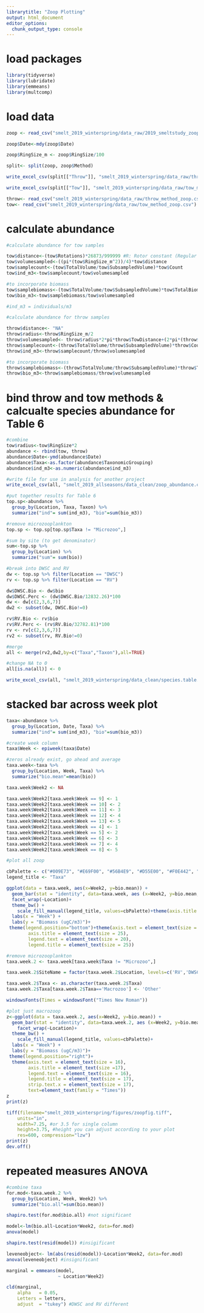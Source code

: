 ```yaml
---
librarytitle: "Zoop Plotting"
output: html_document
editor_options: 
  chunk_output_type: console
---
```


# load packages
```r
library(tidyverse)
library(lubridate)
library(emmeans)
library(multcomp)
```

# load data
```r
zoop <- read_csv("smelt_2019_winterspring/data_raw/2019_smeltstudy_zoop_data.csv")

zoop$Date<-mdy(zoop$Date)

zoop$RingSize_m <- zoop$RingSize/100

split<- split(zoop, zoop$Method)

write_excel_csv(split[["Throw"]], "smelt_2019_winterspring/data_raw/throw_method_zoop.csv")

write_excel_csv(split[["Tow"]], "smelt_2019_winterspring/data_raw/tow_method_zoop.csv")

throw<- read_csv("smelt_2019_winterspring/data_raw/throw_method_zoop.csv")
tow<- read_csv("smelt_2019_winterspring/data_raw/tow_method_zoop.csv")
```

# calculate abundance
```r
#calculate abundance for tow samples

tow$distance<-(tow$Rotations)*26873/999999 #R: Rotor constant (Regular flow = 26873, Low flow = 57560) - used Reg flow meter for this study
tow$volumesampled<-((pi*(tow$RingSize_m^2))/4)*tow$distance
tow$samplecount<-(tow$TotalVolume/tow$SubsampledVolume)*tow$Count
tow$ind_m3<-tow$samplecount/tow$volumesampled

#to incorporate biomass
tow$samplebiomass<-(tow$TotalVolume/tow$SubsampledVolume)*tow$TotalBiomass
tow$bio_m3<-tow$samplebiomass/tow$volumesampled

#ind_m3 = individuals/m3

#calculate abundance for throw samples

throw$distance<- "NA"
throw$radius<-throw$RingSize_m/2
throw$volumesampled<- throw$radius*2*pi*throw$TowDistance+(2*pi*(throw$radius^2))
throw$samplecount<-(throw$TotalVolume/throw$SubsampledVolume)*throw$Count
throw$ind_m3<-throw$samplecount/throw$volumesampled

#to incorporate biomass
throw$samplebiomass<-(throw$TotalVolume/throw$SubsampledVolume)*throw$TotalBiomass
throw$bio_m3<-throw$samplebiomass/throw$volumesampled
```

# bind throw and tow methods & calcualte species abundance for Table 6
```r
#combine
tow$radius<-tow$RingSize*2
abundance <- rbind(tow, throw)
abundance$Date<-ymd(abundance$Date)
abundance$Taxa<-as.factor(abundance$TaxonomicGrouping)
abundance$ind_m3<-as.numeric(abundance$ind_m3)

#write file for use in analysis for another project
write_excel_csv(all, "smelt_2019_allseasons/data_clean/zoop_abundance.csv")

#put together results for Table 6
top.sp<-abundance %>% 
  group_by(Location, Taxa, Taxon) %>% 
  summarize("ind"= sum(ind_m3), "bio"=sum(bio_m3))

#remove microzooplankton
top.sp <- top.sp[top.sp$Taxa != "Microzoo",]

#sum by site (to get denominator)
sum<-top.sp %>% 
  group_by(Location) %>% 
  summarize("sum"= sum(bio))

#break into DWSC and RV
dw <- top.sp %>% filter(Location == "DWSC")
rv <- top.sp %>% filter(Location == "RV")

dw$DWSC.Bio <- dw$bio
dw$DWSC.Perc <- (dw$DWSC.Bio/12832.26)*100
dw <- dw[c(2,3,6,7)]
dw2 <- subset(dw, DWSC.Bio!=0)

rv$RV.Bio <- rv$bio
rv$RV.Perc <- (rv$RV.Bio/32782.81)*100
rv <- rv[c(2,3,6,7)]
rv2 <- subset(rv, RV.Bio!=0)

#merge
all <- merge(rv2,dw2,by=c("Taxa","Taxon"),all=TRUE)

#change NA to 0  
all[is.na(all)] <- 0

write_excel_csv(all, "smelt_2019_winterspring/data_clean/species.table.csv")
```

# stacked bar across week plot
```r
taxa<-abundance %>% 
  group_by(Location, Date, Taxa) %>% 
  summarize("ind"= sum(ind_m3), "bio"=sum(bio_m3))

#create week column
taxa$Week <- epiweek(taxa$Date)

#zeros already exist, go ahead and average 
taxa.week<-taxa %>% 
  group_by(Location, Week, Taxa) %>% 
  summarize("bio.mean"=mean(bio))

taxa.week$Week2 <- NA 

taxa.week$Week2[taxa.week$Week == 9] <- 1
taxa.week$Week2[taxa.week$Week == 10] <- 2
taxa.week$Week2[taxa.week$Week == 11] <- 3
taxa.week$Week2[taxa.week$Week == 12] <- 4
taxa.week$Week2[taxa.week$Week == 13] <- 5
taxa.week$Week2[taxa.week$Week == 4] <- 1
taxa.week$Week2[taxa.week$Week == 5] <- 2
taxa.week$Week2[taxa.week$Week == 6] <- 3
taxa.week$Week2[taxa.week$Week == 7] <- 4
taxa.week$Week2[taxa.week$Week == 8] <- 5

#plot all zoop

cbPalette <- c("#009E73", "#E69F00", "#56B4E9", "#D55E00", "#F0E442", "#999999", "#CC79A7")
legend_title <- "Taxa"

ggplot(data = taxa.week, aes(x=Week2, y=bio.mean)) +
  geom_bar(stat = "identity", data=taxa.week, aes (x=Week2, y=bio.mean, fill=factor(Taxa, levels=c("Cladocera", "Calanoid", "Cyclopoid", "Harpacticoid", "Macrozoo", "Microzoo"))), colour="black", width = .5) +
  facet_wrap(~Location)+
  theme_bw() + 
    scale_fill_manual(legend_title, values=cbPalette)+theme(axis.title.x = element_blank()) +
  labs(x = "Week") +
  labs(y = "Biomass (ugC/m3)")+
 theme(legend.position="bottom")+theme(axis.text = element_text(size = 20),
        axis.title = element_text(size = 25),
        legend.text = element_text(size = 20),
        legend.title = element_text(size = 25))

#remove microzooplankton
taxa.week.2 <- taxa.week[taxa.week$Taxa != "Microzoo",]

taxa.week.2$SiteName = factor(taxa.week.2$Location, levels=c('RV','DWSC'))

taxa.week.2$Taxa <- as.character(taxa.week.2$Taxa)
taxa.week.2$Taxa[taxa.week.2$Taxa=='Macrozoo'] <- 'Other'

windowsFonts(Times = windowsFont("Times New Roman"))

#plot just macrozoop
z<-ggplot(data = taxa.week.2, aes(x=Week2, y=bio.mean)) +
  geom_bar(stat = "identity", data=taxa.week.2, aes (x=Week2, y=bio.mean, fill=factor(Taxa, levels=c("Cladocera", "Calanoid", "Cyclopoid", "Harpacticoid", "Other"))), colour="black", width = .5) +
    facet_wrap(~Location)+
  theme_bw() + 
    scale_fill_manual(legend_title, values=cbPalette)+
  labs(x = "Week") +
  labs(y = "Biomass (ugC/m3)")+
 theme(legend.position="right")+
  theme(axis.text = element_text(size = 16),
        axis.title = element_text(size =17),
        legend.text = element_text(size = 16),
        legend.title = element_text(size = 17),
        strip.text.x = element_text(size = 17),
        text=element_text(family = "Times"))
z
print(z)

tiff(filename="smelt_2019_winterspring/figures/zoopfig.tiff", 
    units="in", 
    width=7.25, #or 3.5 for single column
    height=3.75, #height you can adjust according to your plot
    res=600, compression="lzw")
print(z)
dev.off()
```

# repeated measures ANOVA
```r
#combine taxa 
for.mod<-taxa.week.2 %>% 
  group_by(Location, Week, Week2) %>% 
  summarize("bio.all"=sum(bio.mean))

shapiro.test(for.mod$bio.all) #not significant

model<-lm(bio.all~Location*Week2, data=for.mod)
anova(model)

shapiro.test(resid(model)) #insigificant

leveneobject<- lm(abs(resid(model))~Location*Week2, data=for.mod)
anova(leveneobject) #insignificant

marginal = emmeans(model, 
                   ~ Location*Week2)

cld(marginal,
    alpha   = 0.05, 
    Letters = letters,     
    adjust  = "tukey") #DWSC and RV different
```






